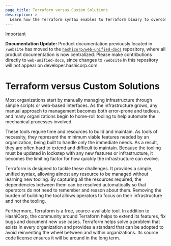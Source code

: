```yaml
---
page_title: Terraform versus Custom Solutions
description: >-
  Learn how the Terraform syntax enables to Terraform binary to overcome challenges of custom infrastructure as code solutions.   
---
```


> [!IMPORTANT]  
> **Documentation Update:** Product documentation previously located in `/website` has moved to the [`hashicorp/web-unified-docs`](https://github.com/hashicorp/web-unified-docs) repository, where all product documentation is now centralized. Please make contributions directly to `web-unified-docs`, since changes to `/website` in this repository will not appear on developer.hashicorp.com.

# Terraform versus Custom Solutions

Most organizations start by manually managing infrastructure through
simple scripts or web-based interfaces. As the infrastructure grows,
any manual approach to management becomes both error-prone and tedious,
and many organizations begin to home-roll tooling to help
automate the mechanical processes involved.

These tools require time and resources to build and maintain.
As tools of necessity, they represent the minimum viable
features needed by an organization, being built to handle only
the immediate needs. As a result, they are often hard
to extend and difficult to maintain. Because the tooling must be
updated in lockstep with any new features or infrastructure,
it becomes the limiting factor for how quickly the infrastructure
can evolve.

Terraform is designed to tackle these challenges. It provides a simple,
unified syntax, allowing almost any resource to be managed without
learning new tooling. By capturing all the resources required, the
dependencies between them can be resolved automatically so that operators
do not need to remember and reason about them. Removing the burden
of building the tool allows operators to focus on their infrastructure
and not the tooling.

Furthermore, Terraform is a free, source-available tool. In addition to
HashiCorp, the community around Terraform helps to extend its features,
fix bugs and document new use cases. Terraform helps solve a problem
that exists in every organization and provides a standard that can
be adopted to avoid reinventing the wheel between and within organizations.
Its source code license ensures it will be around in the long term.
